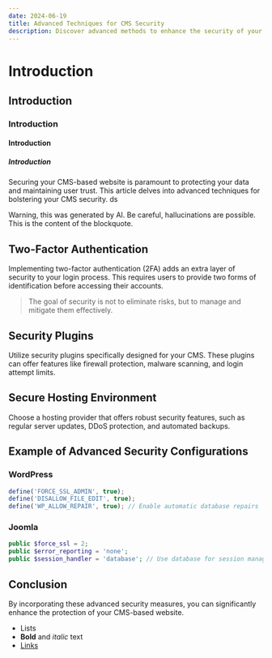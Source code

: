 ```yaml
---
date: 2024-06-19
title: Advanced Techniques for CMS Security
description: Discover advanced methods to enhance the security of your CMS-based website.
---
```


# Introduction
## Introduction
### Introduction
#### Introduction
##### Introduction


Securing your CMS-based website is paramount to protecting your data and maintaining user trust. This article delves into advanced techniques for bolstering your CMS security. ds 
 
<MdxAlert type="info">Warning, this was generated by AI. Be careful, hallucinations are possible.</MdxAlert>
<MdxBlockquote>
  This is the content of the blockquote.
</MdxBlockquote>
## Two-Factor Authentication

Implementing two-factor authentication (2FA) adds an extra layer of security to your login process. This requires users to provide two forms of identification before accessing their accounts.

> The goal of security is not to eliminate risks, but to manage and mitigate them effectively.

## Security Plugins

Utilize security plugins specifically designed for your CMS. These plugins can offer features like firewall protection, malware scanning, and login attempt limits.

## Secure Hosting Environment

Choose a hosting provider that offers robust security features, such as regular server updates, DDoS protection, and automated backups.

## Example of Advanced Security Configurations

### WordPress

```javascript
define('FORCE_SSL_ADMIN', true);
define('DISALLOW_FILE_EDIT', true);
define('WP_ALLOW_REPAIR', true); // Enable automatic database repairs
```

### Joomla

```php
public $force_ssl = 2;
public $error_reporting = 'none';
public $session_handler = 'database'; // Use database for session management
```

## Conclusion

By incorporating these advanced security measures, you can significantly enhance the protection of your CMS-based website.

- Lists
- **Bold** and *italic* text
- [Links](https://example.com)